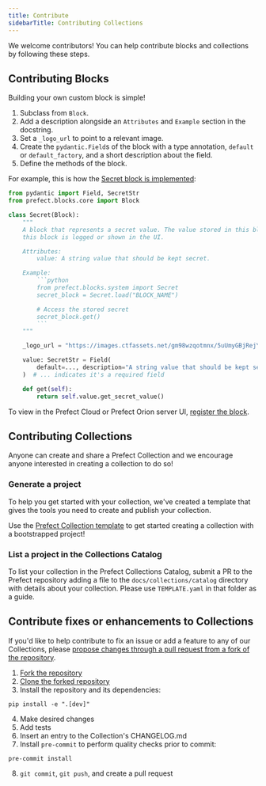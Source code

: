 ```yaml
---
title: Contribute
sidebarTitle: Contributing Collections
---
```



We welcome contributors! You can help contribute blocks and collections by following these steps.

## Contributing Blocks

Building your own custom block is simple!

1. Subclass from `Block`.
1. Add a description alongside an `Attributes` and `Example` section in the docstring.
1. Set a `_logo_url` to point to a relevant image.
1. Create the `pydantic.Field`s of the block with a type annotation, `default` or `default_factory`, and a short description about the field.
1. Define the methods of the block.

For example, this is how the [Secret block is implemented](https://github.com/PrefectHQ/prefect/blob/main/src/prefect/blocks/system.py#L76-L102):
```python
from pydantic import Field, SecretStr
from prefect.blocks.core import Block

class Secret(Block):
    """
    A block that represents a secret value. The value stored in this block will be obfuscated when
    this block is logged or shown in the UI.

    Attributes:
        value: A string value that should be kept secret.

    Example:
        ```python
        from prefect.blocks.system import Secret
        secret_block = Secret.load("BLOCK_NAME")

        # Access the stored secret
        secret_block.get()
        ```
    """

    _logo_url = "https://images.ctfassets.net/gm98wzqotmnx/5uUmyGBjRejYuGTWbTxz6E/3003e1829293718b3a5d2e909643a331/image8.png?h=250"

    value: SecretStr = Field(
        default=..., description="A string value that should be kept secret."
    )  # ... indicates it's a required field

    def get(self):
        return self.value.get_secret_value()
```

To view in the Prefect Cloud or Prefect Orion server UI, [register the block](https://orion-docs.prefect.io/concepts/blocks/#registering-blocks-for-use-in-the-prefect-ui).

## Contributing Collections

Anyone can create and share a Prefect Collection and we encourage anyone interested in creating a collection to do so!

### Generate a project

To help you get started with your collection, we've created a template that gives the tools you need to create and publish your collection.

Use the [Prefect Collection template](https://github.com/PrefectHQ/prefect-collection-template#quickstart) to get started creating a collection with a bootstrapped project!

### List a project in the Collections Catalog

To list your collection in the Prefect Collections Catalog, submit a PR to the Prefect repository adding a file to the `docs/collections/catalog` directory with details about your collection. Please use `TEMPLATE.yaml` in that folder as a guide.

## Contribute fixes or enhancements to Collections

If you'd like to help contribute to fix an issue or add a feature to any of our Collections, please [propose changes through a pull request from a fork of the repository](https://docs.github.com/en/pull-requests/collaborating-with-pull-requests/proposing-changes-to-your-work-with-pull-requests/creating-a-pull-request-from-a-fork).

1. [Fork the repository](https://docs.github.com/en/get-started/quickstart/fork-a-repo#forking-a-repository)
2. [Clone the forked repository](https://docs.github.com/en/get-started/quickstart/fork-a-repo#cloning-your-forked-repository)
3. Install the repository and its dependencies:
```
pip install -e ".[dev]"
```
4. Make desired changes
5. Add tests
6. Insert an entry to the Collection's CHANGELOG.md
7. Install `pre-commit` to perform quality checks prior to commit:
```
pre-commit install
```
8. `git commit`, `git push`, and create a pull request
